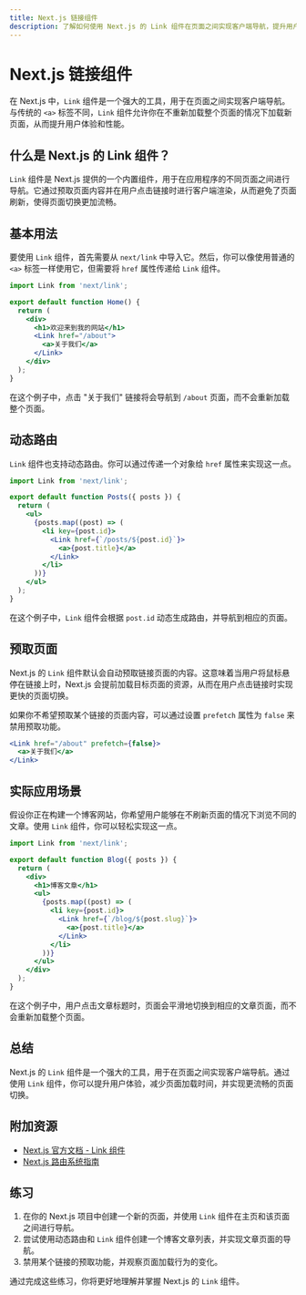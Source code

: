 ```yaml
---
title: Next.js 链接组件
description: 了解如何使用 Next.js 的 Link 组件在页面之间实现客户端导航，提升用户体验和性能。
---
```


# Next.js 链接组件

在 Next.js 中，`Link` 组件是一个强大的工具，用于在页面之间实现客户端导航。与传统的 `<a>` 标签不同，`Link` 组件允许你在不重新加载整个页面的情况下加载新页面，从而提升用户体验和性能。

## 什么是 Next.js 的 Link 组件？

`Link` 组件是 Next.js 提供的一个内置组件，用于在应用程序的不同页面之间进行导航。它通过预取页面内容并在用户点击链接时进行客户端渲染，从而避免了页面刷新，使得页面切换更加流畅。

## 基本用法

要使用 `Link` 组件，首先需要从 `next/link` 中导入它。然后，你可以像使用普通的 `<a>` 标签一样使用它，但需要将 `href` 属性传递给 `Link` 组件。

```jsx
import Link from 'next/link';

export default function Home() {
  return (
    <div>
      <h1>欢迎来到我的网站</h1>
      <Link href="/about">
        <a>关于我们</a>
      </Link>
    </div>
  );
}
```

在这个例子中，点击 "关于我们" 链接将会导航到 `/about` 页面，而不会重新加载整个页面。

## 动态路由

`Link` 组件也支持动态路由。你可以通过传递一个对象给 `href` 属性来实现这一点。

```jsx
import Link from 'next/link';

export default function Posts({ posts }) {
  return (
    <ul>
      {posts.map((post) => (
        <li key={post.id}>
          <Link href={`/posts/${post.id}`}>
            <a>{post.title}</a>
          </Link>
        </li>
      ))}
    </ul>
  );
}
```

在这个例子中，`Link` 组件会根据 `post.id` 动态生成路由，并导航到相应的页面。

## 预取页面

Next.js 的 `Link` 组件默认会自动预取链接页面的内容。这意味着当用户将鼠标悬停在链接上时，Next.js 会提前加载目标页面的资源，从而在用户点击链接时实现更快的页面切换。

如果你不希望预取某个链接的页面内容，可以通过设置 `prefetch` 属性为 `false` 来禁用预取功能。

```jsx
<Link href="/about" prefetch={false}>
  <a>关于我们</a>
</Link>
```

## 实际应用场景

假设你正在构建一个博客网站，你希望用户能够在不刷新页面的情况下浏览不同的文章。使用 `Link` 组件，你可以轻松实现这一点。

```jsx
import Link from 'next/link';

export default function Blog({ posts }) {
  return (
    <div>
      <h1>博客文章</h1>
      <ul>
        {posts.map((post) => (
          <li key={post.id}>
            <Link href={`/blog/${post.slug}`}>
              <a>{post.title}</a>
            </Link>
          </li>
        ))}
      </ul>
    </div>
  );
}
```

在这个例子中，用户点击文章标题时，页面会平滑地切换到相应的文章页面，而不会重新加载整个页面。

## 总结

Next.js 的 `Link` 组件是一个强大的工具，用于在页面之间实现客户端导航。通过使用 `Link` 组件，你可以提升用户体验，减少页面加载时间，并实现更流畅的页面切换。

## 附加资源

- [Next.js 官方文档 - Link 组件](https://nextjs.org/docs/api-reference/next/link)
- [Next.js 路由系统指南](https://nextjs.org/docs/routing/introduction)

## 练习

1. 在你的 Next.js 项目中创建一个新的页面，并使用 `Link` 组件在主页和该页面之间进行导航。
2. 尝试使用动态路由和 `Link` 组件创建一个博客文章列表，并实现文章页面的导航。
3. 禁用某个链接的预取功能，并观察页面加载行为的变化。

通过完成这些练习，你将更好地理解并掌握 Next.js 的 `Link` 组件。